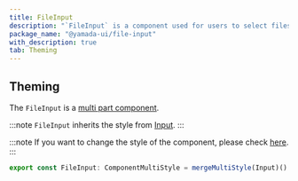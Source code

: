 ```yaml
---
title: FileInput
description: "`FileInput` is a component used for users to select files."
package_name: "@yamada-ui/file-input"
with_description: true
tab: Theming
---
```


## Theming

The `FileInput` is a [multi part component](/styled-system/theming/component-style#multi-part-component).

:::note
`FileInput` inherits the style from [Input](/components/forms/input).
:::

:::note
If you want to change the style of the component, please check [here](/styled-system/theming/customize-theme#changing-the-style-of-components).
:::

```ts
export const FileInput: ComponentMultiStyle = mergeMultiStyle(Input)()
```
